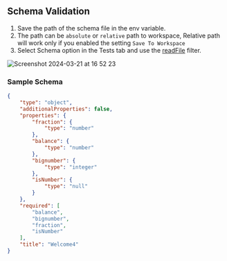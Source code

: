 
## Schema Validation

1. Save the path of the schema file in the env variable.
2. The path can be `absolute` or `relative` path to workspace, Relative path will work only if you enabled the setting `Save To Workspace`
3. Select Schema option in the Tests tab and use the [readFile](https://github.com/rangav/thunder-client-support/blob/master/docs/filters.md#readFile) filter.

<img alt="Screenshot 2024-03-21 at 16 52 23" src="https://github.com/rangav/thunder-client-support/assets/8637550/09d877e4-328b-4827-9fb0-7c8225ff0204" />

### Sample Schema

```json filename="schema_file.json"
{
    "type": "object",
    "additionalProperties": false,
    "properties": {
        "fraction": {
            "type": "number"
        },
        "balance": {
            "type": "number"
        },
        "bignumber": {
            "type": "integer"
        },
        "isNumber": {
            "type": "null"
        }
    },
    "required": [
        "balance",
        "bignumber",
        "fraction",
        "isNumber"
    ],
    "title": "Welcome4"
}
```
